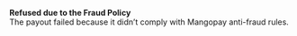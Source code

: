  
<Card title="121005" href="/development-ressources/errors/codes/121005">  

 **Refused due to the Fraud Policy**  
 The payout failed because it didn’t comply with Mangopay anti-fraud rules.  

</Card>